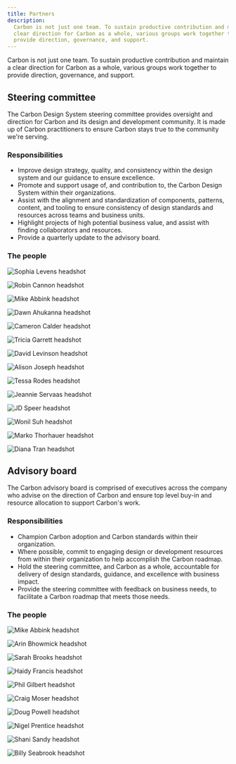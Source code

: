 ```yaml
---
title: Partners
description:
  Carbon is not just one team. To sustain productive contribution and maintain a
  clear direction for Carbon as a whole, various groups work together to
  provide direction, governance, and support.
---
```


<PageDescription>

Carbon is not just one team. To sustain productive contribution and maintain a
clear direction for Carbon as a whole, various groups work together to provide
direction, governance, and support.

</PageDescription>

## Steering committee

The Carbon Design System steering committee provides oversight and direction for
Carbon and its design and development community. It is made up of Carbon
practitioners to ensure Carbon stays true to the community we're serving.

### Responsibilities

- Improve design strategy, quality, and consistency within the design system and
  our guidance to ensure excellence.
- Promote and support usage of, and contribution to, the Carbon Design System
  within their organizations.
- Assist with the alignment and standardization of components, patterns,
  content, and tooling to ensure consistency of design standards and resources
  across teams and business units.
- Highlight projects of high potential business value, and assist with finding
  collaborators and resources.
- Provide a quarterly update to the advisory board.

### The people

<Row>

<Profile name="Sophia Levens" title="Executive Director of Design, IBM Sterling; Chair, Steering committee">

![Sophia Levens headshot](/images/team/levens_sophia.png)

</Profile>
<Profile name="Robin Cannon" title="Program Director, Carbon; Co-chair, Steering committee">

![Robin Cannon headshot](/images/team/cannon_robin.png)

</Profile>
<Profile name="Mike Abbink" title="IBM Distinguished Designer, Carbon">

![Mike Abbink headshot](/images/team/abbink_mike.png)

</Profile>
<Profile name="Dawn Ahukanna" title="Design Principal and Front-end Architect, Watson IoT">

![Dawn Ahukanna headshot](/images/team/ahukanna_dawn.png)

</Profile>
<Profile name="Cameron Calder" title="IBM Design Principal, IBM Cloud and Cognitive Software">

![Cameron Calder headshot](/images/team/calder_cameron.png)

</Profile>
<Profile name="Tricia Garrett" title="Design Principal, Master Inventor, Watson Health">

![Tricia Garrett headshot](/images/team/garrett_tricia.png)

</Profile>
<Profile name="David Levinson" title="IBM Design Principal, IBM Cloud and Cognitive Software">

![David Levinson headshot](/images/team/levinson_david.png)

</Profile>
<Profile name="Alison Joseph" title="Development Manager, Carbon">

![Alison Joseph headshot](/images/team/joseph_alison.png)

</Profile>
<Profile name="Tessa Rodes" title="Senior Design Manager, IBM Cloud">

![Tessa Rodes headshot](/images/team/rodes_tessa.png)

</Profile>
<Profile name="Jeannie Servaas" title="IBM Design Principal, Carbon">

![Jeannie Servaas headshot](/images/team/servaas_jean.png)

</Profile>
<Profile name="JD Speer" title="Design Lead, IBM Storage">

![JD Speer headshot](/images/team/speer_jd.png)

</Profile>
<Profile name="Wonil Suh" title="IBM Design Principal, Digital Growth and Commerce">

![Wonil Suh headshot](/images/team/suh_wonil.png)

</Profile>
<Profile name="Marko Thorhauer" title="Executive Creative Director, IBM Design Principal, IBM iX">

![Marko Thorhauer headshot](/images/team/thorhauer_marko.png)

</Profile>
<Profile name="Diana Tran" title="Visual Design Practice Lead, IBM Sterling">

![Diana Tran headshot](/images/team/tran_diana.png)

</Profile>
</Row>

## Advisory board

The Carbon advisory board is comprised of executives across the company who
advise on the direction of Carbon and ensure top level buy-in and resource
allocation to support Carbon's work.

### Responsibilities

- Champion Carbon adoption and Carbon standards within their organization.
- Where possible, commit to engaging design or development resources from within
  their organization to help accomplish the Carbon roadmap.
- Hold the steering committee, and Carbon as a whole, accountable for delivery
  of design standards, guidance, and excellence with business impact.
- Provide the steering committee with feedback on business needs, to facilitate
  a Carbon roadmap that meets those needs.

### The people

<Row>

<Profile name="Mike Abbink" title="IBM Distinguished Designer, Carbon">

![Mike Abbink headshot](/images/team/abbink_mike.png)

</Profile>
<Profile name="Arin Bhowmick" title="Vice President and Chief Design Officer, IBM Cloud and Cognitive Software">

![Arin Bhowmick headshot](/images/team/bhowmick_arin.png)

</Profile>
<Profile name="Sarah Brooks" title="IBM Distinguished Designer, Design Program Office">

![Sarah Brooks headshot](/images/team/brooks_sarah.png)

</Profile>
<Profile name="Haidy Francis" title="Design Executive, IBM Security">

![Haidy Francis headshot](/images/team/francis_haidy.png)

</Profile>
<Profile name="Phil Gilbert" title="General Manager, Design Program Office">

![Phil Gilbert headshot](/images/team/gilbert_phil.png)

</Profile>
<Profile name="Craig Moser" title="Vice President of Design and Usability, AI Applications">

![Craig Moser headshot](/images/team/moser_craig.png)

</Profile>
<Profile name="Doug Powell" title="Vice President, Designer Practices & Community, IBM Distinguished Designer">

![Doug Powell headshot](/images/team/powell_doug.png)

</Profile>
<Profile name="Nigel Prentice" title="Design Director, Digital Growth and Commerce">

![Nigel Prentice headshot](/images/team/prentice_nigel.png)

</Profile>
<Profile name="Shani Sandy" title="Executive Design Practice Leader, Director IBM Z">

![Shani Sandy headshot](/images/team/sandy_shani.png)

</Profile>
<Profile name="Billy Seabrook" title="Global Chief Creative Officer, IBM iX">

![Billy Seabrook headshot](/images/team/seabrook_billy.png)

</Profile>
</Row>
